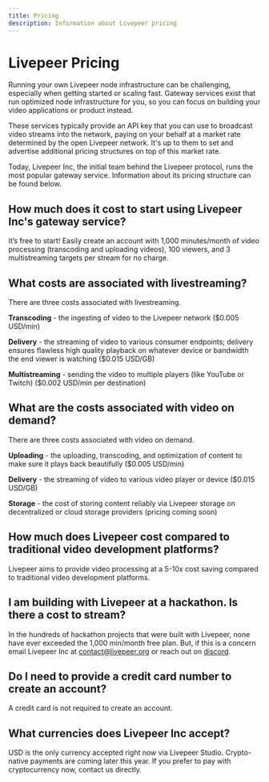 ```yaml
---
title: Pricing
description: Information about Livepeer pricing
---
```


# Livepeer Pricing

Running your own Livepeer node infrastructure can be challenging, especially
when getting started or scaling fast. Gateway services exist that run optimized
node infrastructure for you, so you can focus on building your video
applications or product instead.

These services typically provide an API key that you can use to broadcast video
streams into the network, paying on your behalf at a market rate determined by
the open Livepeer network. It's up to them to set and advertise additional
pricing structures on top of this market rate.

Today, Livepeer Inc, the initial team behind the Livepeer protocol, runs the
most popular gateway service. Information about its pricing structure can be
found below.

## How much does it cost to start using Livepeer Inc's gateway service?

It’s free to start! Easily create an account with 1,000 minutes/month of video
processing (transcoding and uploading videos), 100 viewers, and 3 multistreaming
targets per stream for no charge.

## What costs are associated with livestreaming?

There are three costs associated with livestreaming.

**Transcoding** - the ingesting of video to the Livepeer network ($0.005
USD/min)

**Delivery** - the streaming of video to various consumer endpoints; delivery
ensures flawless high quality playback on whatever device or bandwidth the end
viewer is watching ($0.015 USD/GB)

**Multistreaming** - sending the video to multiple players (like YouTube or
Twitch) ($0.002 USD/min per destination)

## What are the costs associated with video on demand?

There are three costs associated with video on demand.

**Uploading** - the uploading, transcoding, and optimization of content to make
sure it plays back beautifully ($0.005 USD/min)

**Delivery** - the streaming of video to various video player or device ($0.015
USD/GB)

**Storage** - the cost of storing content reliably via Livepeer storage on
decentralized or cloud storage providers (pricing coming soon)

## How much does Livepeer cost compared to traditional video development platforms?

Livepeer aims to provide video processing at a 5-10x cost saving compared to
traditional video development platforms.

## I am building with Livepeer at a hackathon. Is there a cost to stream?

In the hundreds of hackathon projects that were built with Livepeer, none have
ever exceeded the 1,000 min/month free plan. But, if this is a concern email
Livepeer Inc at [contact@livepeer.org](mailto:contact@livepeer.org) or reach out
on [discord](https://discord.gg/livepeer).

## Do I need to provide a credit card number to create an account?

A credit card is not required to create an account.

## What currencies does Livepeer Inc accept?

USD is the only currency accepted right now via Livepeer Studio. Crypto-native
payments are coming later this year. If you prefer to pay with cryptocurrency
now, contact us directly.
